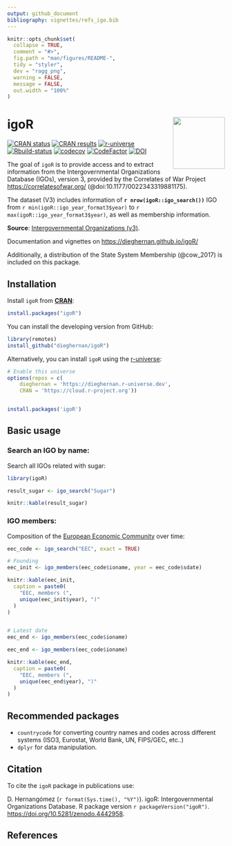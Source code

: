 ```yaml
---
output: github_document
bibliography: vignettes/refs_igo.bib
---
```


<!-- README.md is generated from README.Rmd. Please edit that file -->

```r
knitr::opts_chunk$set(
  collapse = TRUE,
  comment = "#>",
  fig.path = "man/figures/README-",
  tidy = "styler",
  dev = "ragg_png",
  warning = FALSE,
  message = FALSE,
  out.width = "100%"
)
```

# igoR <img src="man/figures/logo.png" align="right" width="120" />

<!-- badges: start -->
[![CRAN status](https://www.r-pkg.org/badges/version/igoR)](https://CRAN.R-project.org/package=igoR)
[![CRAN results](https://cranchecks.info/badges/worst/igoR)](https://cran.r-project.org/web/checks/check_results_igoR.html)
[![r-universe](https://dieghernan.r-universe.dev/badges/igoR)](https://dieghernan.r-universe.dev/)
[![Rbuild-status](https://github.com/dieghernan/igoR/workflows/R-CMD-check/badge.svg)](https://github.com/dieghernan/igoR/actions)
[![codecov](https://codecov.io/gh/dieghernan/igoR/branch/master/graph/badge.svg?token=UH3VLTTTRE)](https://codecov.io/gh/dieghernan/igoR)
[![CodeFactor](https://www.codefactor.io/repository/github/dieghernan/igor/badge)](https://www.codefactor.io/repository/github/dieghernan/igor)
[![DOI](https://img.shields.io/badge/DOI-10.5281%2Fzenodo.4442958-blue)](https://doi.org/10.5281/zenodo.4442958)
<!-- badges: end -->

The goal of `igoR` is to provide access and to extract information from the Intergovernmental Organizations Database (IGOs), version 3, provided by the Correlates of War Project <https://correlatesofwar.org/> (@doi:10.1177/0022343319881175). 

The dataset (V3) includes information of **`r nrow(igoR::igo_search())`** IGO from `r min(igoR::igo_year_format3$year)` to `r max(igoR::igo_year_format3$year)`, as well as 
membership information.

**Source**: [Intergovernmental Organizations (v3)](https://correlatesofwar.org/data-sets/IGOs).


Documentation and vignettes on <https://dieghernan.github.io/igoR/>

Additionally, a distribution of the State System Membership (@cow_2017) is included on this package.

## Installation

Install `igoR` from
[**CRAN**](https://CRAN.R-project.org/package=igoR):

```r
install.packages("igoR")
```

You can install the developing version from GitHub:

```r
library(remotes)
install_github("dieghernan/igoR")
```

Alternatively, you can install `igoR` using the
[r-universe](https://dieghernan.r-universe.dev/ui#builds):

```r
# Enable this universe
options(repos = c(
    dieghernan = 'https://dieghernan.r-universe.dev',
    CRAN = 'https://cloud.r-project.org'))


install.packages('igoR')
```

## Basic usage

### Search an IGO by name:

Search all IGOs related with sugar: 

```r
library(igoR)

result_sugar <- igo_search("Sugar")
```

```r
knitr::kable(result_sugar)
```

### IGO members:

Composition of the [European Economic Community](https://en.wikipedia.org/wiki/European_Economic_Community) over time:

```r

eec_code <- igo_search("EEC", exact = TRUE)

# Founding
eec_init <- igo_members(eec_code$ioname, year = eec_code$sdate)
```

```r
knitr::kable(eec_init,
  caption = paste0(
    "EEC, members (",
    unique(eec_init$year), ")"
  )
)
```

```r

# Latest date
eec_end <- igo_members(eec_code$ioname)

```

```r

eec_end <- igo_members(eec_code$ioname)

knitr::kable(eec_end,
  caption = paste0(
    "EEC, members (",
    unique(eec_end$year), ")"
  )
)
```



## Recommended packages

- `countrycode` for converting country names and codes across different systems (ISO3, Eurostat, World Bank, UN, FIPS/GEC, etc..)
- `dplyr` for data manipulation.


## Citation

To cite the `igoR` package in publications use:

D. Hernangómez (`r format(Sys.time(), "%Y")`). 
igoR: Intergovernmental Organizations Database. 
R package version `r packageVersion("igoR")`. <https://doi.org/10.5281/zenodo.4442958>.



## References
